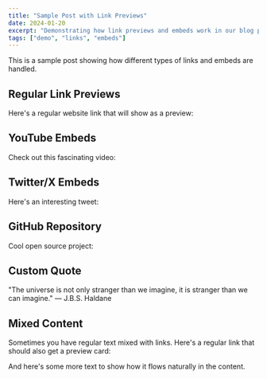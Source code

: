 ```yaml
---
title: "Sample Post with Link Previews"
date: 2024-01-20
excerpt: "Demonstrating how link previews and embeds work in our blog posts"
tags: ["demo", "links", "embeds"]
---
```



This is a sample post showing how different types of links and embeds are handled.

## Regular Link Previews

Here's a regular website link that will show as a preview:

<LinkPreview 
  url="https://www.nasa.gov" 
  title="NASA Official Website"
  description="Explore the universe and our home planet with the official NASA website"
  image="https://www.nasa.gov/sites/default/files/thumbnails/image/nasa-logo-web-rgb.png"
/>

## YouTube Embeds

Check out this fascinating video:

<LinkPreview url="https://www.youtube.com/watch?v=dQw4w9WgXcQ" />

## Twitter/X Embeds

Here's an interesting tweet:

<LinkPreview url="https://twitter.com/nasa/status/1234567890123456789" />

## GitHub Repository

Cool open source project:

<LinkPreview url="https://github.com/microsoft/vscode" />

## Custom Quote

<div class="quote">
"The universe is not only stranger than we imagine, it is stranger than we can imagine." — J.B.S. Haldane
</div>

## Mixed Content

Sometimes you have regular text mixed with links. Here's a regular link that should also get a preview card:

<LinkPreview url="https://example.com" />

And here's some more text to show how it flows naturally in the content.